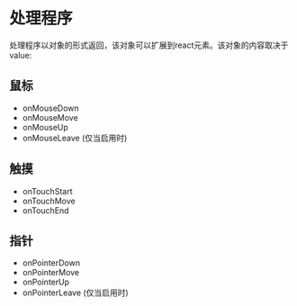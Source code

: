 # 处理程序

处理程序以对象的形式返回，该对象可以扩展到react元素。该对象的内容取决于value:

## 鼠标

- onMouseDown
- onMouseMove
- onMouseUp
- onMouseLeave (仅当启用时)

## 触摸

- onTouchStart
- onTouchMove
- onTouchEnd

## 指针

- onPointerDown
- onPointerMove
- onPointerUp
- onPointerLeave (仅当启用时)

